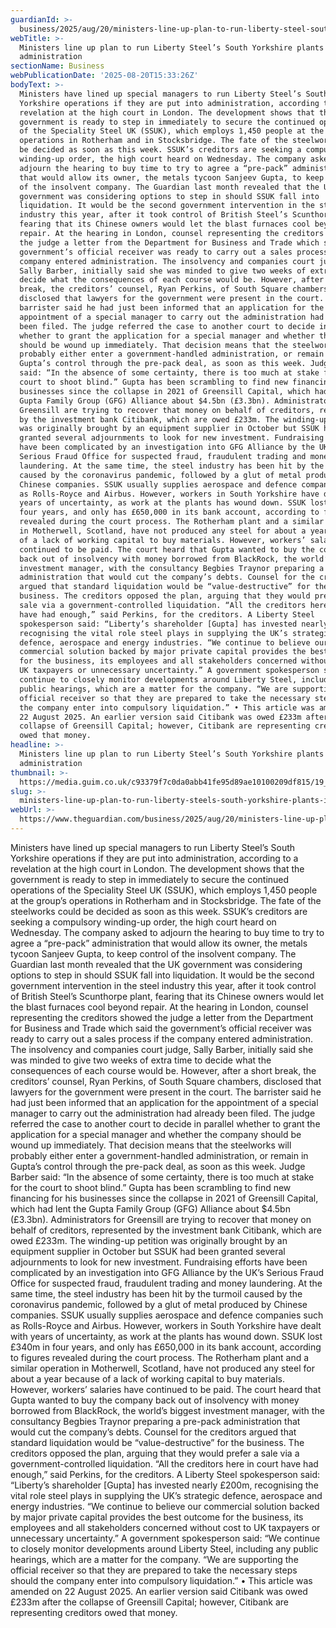 ```yaml
---
guardianId: >-
  business/2025/aug/20/ministers-line-up-plan-to-run-liberty-steel-south-yorkshire-plants-in-administration
webTitle: >-
  Ministers line up plan to run Liberty Steel’s South Yorkshire plants in
  administration
sectionName: Business
webPublicationDate: '2025-08-20T15:33:26Z'
bodyText: >-
  Ministers have lined up special managers to run Liberty Steel’s South
  Yorkshire operations if they are put into administration, according to a
  revelation at the high court in London. The development shows that the
  government is ready to step in immediately to secure the continued operations
  of the Speciality Steel UK (SSUK), which employs 1,450 people at the group’s
  operations in Rotherham and in Stocksbridge. The fate of the steelworks could
  be decided as soon as this week. SSUK’s creditors are seeking a compulsory
  winding-up order, the high court heard on Wednesday. The company asked to
  adjourn the hearing to buy time to try to agree a “pre-pack” administration
  that would allow its owner, the metals tycoon Sanjeev Gupta, to keep control
  of the insolvent company. The Guardian last month revealed that the UK
  government was considering options to step in should SSUK fall into
  liquidation. It would be the second government intervention in the steel
  industry this year, after it took control of British Steel’s Scunthorpe plant,
  fearing that its Chinese owners would let the blast furnaces cool beyond
  repair. At the hearing in London, counsel representing the creditors showed
  the judge a letter from the Department for Business and Trade which said the
  government’s official receiver was ready to carry out a sales process if the
  company entered administration. The insolvency and companies court judge,
  Sally Barber, initially said she was minded to give two weeks of extra time to
  decide what the consequences of each course would be. However, after a short
  break, the creditors’ counsel, Ryan Perkins, of South Square chambers,
  disclosed that lawyers for the government were present in the court. The
  barrister said he had just been informed that an application for the
  appointment of a special manager to carry out the administration had already
  been filed. The judge referred the case to another court to decide in parallel
  whether to grant the application for a special manager and whether the company
  should be wound up immediately. That decision means that the steelworks will
  probably either enter a government-handled administration, or remain in
  Gupta’s control through the pre-pack deal, as soon as this week. Judge Barber
  said: “In the absence of some certainty, there is too much at stake for the
  court to shoot blind.” Gupta has been scrambling to find new financing for his
  businesses since the collapse in 2021 of Greensill Capital, which had lent the
  Gupta Family Group (GFG) Alliance about $4.5bn (£3.3bn). Administrators for
  Greensill are trying to recover that money on behalf of creditors, represented
  by the investment bank Citibank, which are owed £233m. The winding-up petition
  was originally brought by an equipment supplier in October but SSUK had been
  granted several adjournments to look for new investment. Fundraising efforts
  have been complicated by an investigation into GFG Alliance by the UK’s
  Serious Fraud Office for suspected fraud, fraudulent trading and money
  laundering. At the same time, the steel industry has been hit by the turmoil
  caused by the coronavirus pandemic, followed by a glut of metal produced by
  Chinese companies. SSUK usually supplies aerospace and defence companies such
  as Rolls-Royce and Airbus. However, workers in South Yorkshire have dealt with
  years of uncertainty, as work at the plants has wound down. SSUK lost £340m in
  four years, and only has £650,000 in its bank account, according to figures
  revealed during the court process. The Rotherham plant and a similar operation
  in Motherwell, Scotland, have not produced any steel for about a year because
  of a lack of working capital to buy materials. However, workers’ salaries have
  continued to be paid. The court heard that Gupta wanted to buy the company
  back out of insolvency with money borrowed from BlackRock, the world’s biggest
  investment manager, with the consultancy Begbies Traynor preparing a pre-pack
  administration that would cut the company’s debts. Counsel for the creditors
  argued that standard liquidation would be “value-destructive” for the
  business. The creditors opposed the plan, arguing that they would prefer a
  sale via a government-controlled liquidation. “All the creditors here in court
  have had enough,” said Perkins, for the creditors. A Liberty Steel
  spokesperson said: “Liberty’s shareholder [Gupta] has invested nearly £200m,
  recognising the vital role steel plays in supplying the UK’s strategic
  defence, aerospace and energy industries. “We continue to believe our
  commercial solution backed by major private capital provides the best outcome
  for the business, its employees and all stakeholders concerned without cost to
  UK taxpayers or unnecessary uncertainty.” A government spokesperson said: “We
  continue to closely monitor developments around Liberty Steel, including any
  public hearings, which are a matter for the company. “We are supporting the
  official receiver so that they are prepared to take the necessary steps should
  the company enter into compulsory liquidation.” • This article was amended on
  22 August 2025. An earlier version said Citibank was owed £233m after the
  collapse of Greensill Capital; however, Citibank are representing creditors
  owed that money.
headline: >-
  Ministers line up plan to run Liberty Steel’s South Yorkshire plants in
  administration
thumbnail: >-
  https://media.guim.co.uk/c93379f7c0da0abb41fe95d89ae10100209df815/19_0_3148_2520/500.jpg
slug: >-
  ministers-line-up-plan-to-run-liberty-steels-south-yorkshire-plants-in-administration
webUrl: >-
  https://www.theguardian.com/business/2025/aug/20/ministers-line-up-plan-to-run-liberty-steel-south-yorkshire-plants-in-administration
---
```

Ministers have lined up special managers to run Liberty Steel’s South Yorkshire operations if they are put into administration, according to a revelation at the high court in London. The development shows that the government is ready to step in immediately to secure the continued operations of the Speciality Steel UK (SSUK), which employs 1,450 people at the group’s operations in Rotherham and in Stocksbridge. The fate of the steelworks could be decided as soon as this week. SSUK’s creditors are seeking a compulsory winding-up order, the high court heard on Wednesday. The company asked to adjourn the hearing to buy time to try to agree a “pre-pack” administration that would allow its owner, the metals tycoon Sanjeev Gupta, to keep control of the insolvent company. The Guardian last month revealed that the UK government was considering options to step in should SSUK fall into liquidation. It would be the second government intervention in the steel industry this year, after it took control of British Steel’s Scunthorpe plant, fearing that its Chinese owners would let the blast furnaces cool beyond repair. At the hearing in London, counsel representing the creditors showed the judge a letter from the Department for Business and Trade which said the government’s official receiver was ready to carry out a sales process if the company entered administration. The insolvency and companies court judge, Sally Barber, initially said she was minded to give two weeks of extra time to decide what the consequences of each course would be. However, after a short break, the creditors’ counsel, Ryan Perkins, of South Square chambers, disclosed that lawyers for the government were present in the court. The barrister said he had just been informed that an application for the appointment of a special manager to carry out the administration had already been filed. The judge referred the case to another court to decide in parallel whether to grant the application for a special manager and whether the company should be wound up immediately. That decision means that the steelworks will probably either enter a government-handled administration, or remain in Gupta’s control through the pre-pack deal, as soon as this week. Judge Barber said: “In the absence of some certainty, there is too much at stake for the court to shoot blind.” Gupta has been scrambling to find new financing for his businesses since the collapse in 2021 of Greensill Capital, which had lent the Gupta Family Group (GFG) Alliance about $4.5bn (£3.3bn). Administrators for Greensill are trying to recover that money on behalf of creditors, represented by the investment bank Citibank, which are owed £233m. The winding-up petition was originally brought by an equipment supplier in October but SSUK had been granted several adjournments to look for new investment. Fundraising efforts have been complicated by an investigation into GFG Alliance by the UK’s Serious Fraud Office for suspected fraud, fraudulent trading and money laundering. At the same time, the steel industry has been hit by the turmoil caused by the coronavirus pandemic, followed by a glut of metal produced by Chinese companies. SSUK usually supplies aerospace and defence companies such as Rolls-Royce and Airbus. However, workers in South Yorkshire have dealt with years of uncertainty, as work at the plants has wound down. SSUK lost £340m in four years, and only has £650,000 in its bank account, according to figures revealed during the court process. The Rotherham plant and a similar operation in Motherwell, Scotland, have not produced any steel for about a year because of a lack of working capital to buy materials. However, workers’ salaries have continued to be paid. The court heard that Gupta wanted to buy the company back out of insolvency with money borrowed from BlackRock, the world’s biggest investment manager, with the consultancy Begbies Traynor preparing a pre-pack administration that would cut the company’s debts. Counsel for the creditors argued that standard liquidation would be “value-destructive” for the business. The creditors opposed the plan, arguing that they would prefer a sale via a government-controlled liquidation. “All the creditors here in court have had enough,” said Perkins, for the creditors. A Liberty Steel spokesperson said: “Liberty’s shareholder [Gupta] has invested nearly £200m, recognising the vital role steel plays in supplying the UK’s strategic defence, aerospace and energy industries. “We continue to believe our commercial solution backed by major private capital provides the best outcome for the business, its employees and all stakeholders concerned without cost to UK taxpayers or unnecessary uncertainty.” A government spokesperson said: “We continue to closely monitor developments around Liberty Steel, including any public hearings, which are a matter for the company. “We are supporting the official receiver so that they are prepared to take the necessary steps should the company enter into compulsory liquidation.” • This article was amended on 22 August 2025. An earlier version said Citibank was owed £233m after the collapse of Greensill Capital; however, Citibank are representing creditors owed that money.
